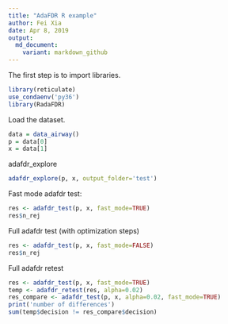 ```yaml
---
title: "AdaFDR R example"
author: Fei Xia
date: Apr 8, 2019
output:
  md_document:
    variant: markdown_github
---
```


The first step is to import libraries.

```R
library(reticulate)
use_condaenv('py36')
library(RadaFDR)
```

Load the dataset.

```R
data = data_airway()
p = data[0]
x = data[1]
```

adafdr_explore
```R
adafdr_explore(p, x, output_folder='test')
```


Fast mode adafdr test:
```R
res <- adafdr_test(p, x, fast_mode=TRUE)
res$n_rej
```

Full adafdr test (with optimization steps)
```R
res <- adafdr_test(p, x, fast_mode=FALSE)
res$n_rej
```

Full adafdr retest
```R
res <- adafdr_test(p, x, fast_mode=TRUE)
temp <- adafdr_retest(res, alpha=0.02)
res_compare <- adafdr_test(p, x, alpha=0.02, fast_mode=TRUE)
print('number of differences')
sum(temp$decision != res_compare$decision)
```
